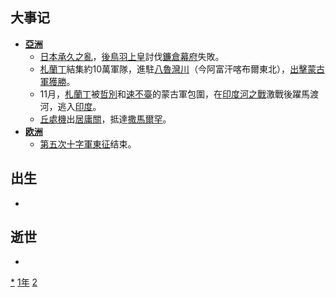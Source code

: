 {{yearTOC|1221|西夏'''[[光定|光定]]十一年'''；大理'''[[天开|天开]]十七年'''；蒙古'''[[元太祖|太祖]]十六年'''；金'''[[興定|興定]]五年'''；南宋'''[[嘉定_(年号)|嘉定]]十四年'''；蒲鲜万奴'''[[天泰|天泰]]七年'''；越南'''[[建嘉|建嘉]]十一年'''；日本'''[[承久|承久]]三年'''}}
== 大事记 ==
*'''[[亞洲|亞洲]]'''
**[[日本|日本]][[承久之亂|承久之亂]]，[[後鳥羽上皇|後鳥羽上皇]]討伐[[鐮倉幕府|鐮倉幕府]]失敗。
**[[札蘭丁|札蘭丁]]結集約10萬軍隊，進駐[[八魯灣川|八魯灣川]]（今阿富汗喀布爾東北），[[八魯灣之戰|出擊蒙古軍獲勝]]。
**11月，[[札蘭丁|札蘭丁]]被[[哲別|哲別]]和[[速不臺|速不臺]]的蒙古軍包圍，在[[印度河之戰|印度河之戰]]激戰後躍馬渡河，逃入[[印度|印度]]。
**[[丘處機|丘處機]]出[[居庸關|居庸關]]，抵達[[撒馬爾罕|撒馬爾罕]]。
*'''[[欧洲|欧洲]]'''
**[[第五次十字軍東征|第五次十字軍東征]]结束。

== 出生 ==
*

== 逝世 ==
{{Wikisource year mention}}
*

[[Category:1221年|*]]
[[Category:1220年代|1年]]
[[Category:13世纪各年|2]]